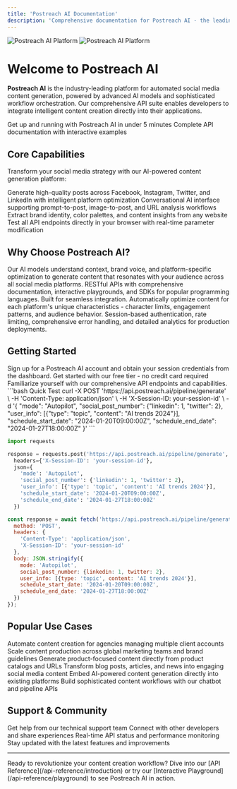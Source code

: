 ```yaml
---
title: 'Postreach AI Documentation'
description: 'Comprehensive documentation for Postreach AI - the leading platform for automated social media content generation and management'
---
```


<img
  className="block dark:hidden"
  src="/images/postreach-hero-light.png"
  alt="Postreach AI Platform"
/>
<img
  className="hidden dark:block"
  src="/images/postreach-hero-dark.png"
  alt="Postreach AI Platform"
/>

# Welcome to Postreach AI

**Postreach AI** is the industry-leading platform for automated social media content generation, powered by advanced AI models and sophisticated workflow orchestration. Our comprehensive API suite enables developers to integrate intelligent content creation directly into their applications.

<CardGroup cols={2}>
  <Card
    title="🚀 Quick Start"
    icon="rocket"
    href="/quickstart"
  >
    Get up and running with Postreach AI in under 5 minutes
  </Card>
  <Card
    title="📚 API Reference"
    icon="code"
    href="/api-reference/introduction"
  >
    Complete API documentation with interactive examples
  </Card>
</CardGroup>

## Core Capabilities

Transform your social media strategy with our AI-powered content generation platform:

<CardGroup cols={2}>
  <Card
    title="🎯 Smart Content Generation"
    icon="pen-nib"
    href="/api-reference/pipeline/generate-posts"
  >
    Generate high-quality posts across Facebook, Instagram, Twitter, and LinkedIn with intelligent platform optimization
  </Card>
  <Card
    title="🤖 Interactive AI Chatbot"
    icon="comments"
    href="/api-reference/chatbot/chat-message"
  >
    Conversational AI interface supporting prompt-to-post, image-to-post, and URL analysis workflows
  </Card>
  <Card
    title="🔍 Website Intelligence"
    icon="globe"
    href="/api-reference/website/analyze"
  >
    Extract brand identity, color palettes, and content insights from any website
  </Card>
  <Card
    title="⚡ Interactive Playground"
    icon="play"
    href="/api-reference/playground"
  >
    Test all API endpoints directly in your browser with real-time parameter modification
  </Card>
</CardGroup>

## Why Choose Postreach AI?

<AccordionGroup>
<Accordion title="🎨 Advanced Content Intelligence">
Our AI models understand context, brand voice, and platform-specific optimization to generate content that resonates with your audience across all social media platforms.
</Accordion>

<Accordion title="🔧 Developer-First Design">
RESTful APIs with comprehensive documentation, interactive playgrounds, and SDKs for popular programming languages. Built for seamless integration.
</Accordion>

<Accordion title="📊 Multi-Platform Optimization">
Automatically optimize content for each platform's unique characteristics - character limits, engagement patterns, and audience behavior.
</Accordion>

<Accordion title="🛡️ Enterprise-Ready">
Session-based authentication, rate limiting, comprehensive error handling, and detailed analytics for production deployments.
</Accordion>
</AccordionGroup>

## Getting Started

<Steps>
<Step title="🔑 Get Your API Access">
Sign up for a Postreach AI account and obtain your session credentials from the dashboard.

<Card title="Create Account" icon="user-plus" href="https://dashboard.postreach.ai/signup">
  Get started with our free tier - no credit card required
</Card>
</Step>

<Step title="📖 Explore the API">
Familiarize yourself with our comprehensive API endpoints and capabilities.

<CodeGroup>
```bash Quick Test
curl -X POST 'https://api.postreach.ai/pipeline/generate' \
  -H 'Content-Type: application/json' \
  -H 'X-Session-ID: your-session-id' \
  -d '{
    "mode": "Autopilot",
    "social_post_number": {"linkedin": 1, "twitter": 2},
    "user_info": [{"type": "topic", "content": "AI trends 2024"}],
    "schedule_start_date": "2024-01-20T09:00:00Z",
    "schedule_end_date": "2024-01-27T18:00:00Z"
  }'
```

```python Python
import requests

response = requests.post('https://api.postreach.ai/pipeline/generate', 
  headers={'X-Session-ID': 'your-session-id'},
  json={
    'mode': 'Autopilot',
    'social_post_number': {'linkedin': 1, 'twitter': 2},
    'user_info': [{'type': 'topic', 'content': 'AI trends 2024'}],
    'schedule_start_date': '2024-01-20T09:00:00Z',
    'schedule_end_date': '2024-01-27T18:00:00Z'
  })
```

```javascript JavaScript
const response = await fetch('https://api.postreach.ai/pipeline/generate', {
  method: 'POST',
  headers: {
    'Content-Type': 'application/json',
    'X-Session-ID': 'your-session-id'
  },
  body: JSON.stringify({
    mode: 'Autopilot',
    social_post_number: {linkedin: 1, twitter: 2},
    user_info: [{type: 'topic', content: 'AI trends 2024'}],
    schedule_start_date: '2024-01-20T09:00:00Z',
    schedule_end_date: '2024-01-27T18:00:00Z'
  })
});
```
</CodeGroup>
</Step>
</Steps>

## Popular Use Cases

<CardGroup cols={3}>
<Card title="📱 Social Media Management" icon="share-nodes">
  Automate content creation for agencies managing multiple client accounts
</Card>
<Card title="🏢 Enterprise Marketing" icon="building">
  Scale content production across global marketing teams and brand guidelines
</Card>
<Card title="🛍️ E-commerce Integration" icon="shopping-cart">
  Generate product-focused content directly from product catalogs and URLs
</Card>
<Card title="📰 Content Creators" icon="newspaper">
  Transform blog posts, articles, and news into engaging social media content
</Card>
<Card title="💼 SaaS Platforms" icon="laptop">
  Embed AI-powered content generation directly into existing platforms
</Card>
<Card title="🤖 AI Applications" icon="robot">
  Build sophisticated content workflows with our chatbot and pipeline APIs
</Card>
</CardGroup>

## Support & Community

<CardGroup cols={2}>
<Card title="📞 Contact Support" icon="headset" href="mailto:support@postreach.ai">
  Get help from our technical support team
</Card>
<Card title="💬 Join Community" icon="users" href="https://community.postreach.ai">
  Connect with other developers and share experiences
</Card>
<Card title="📊 API Status" icon="signal" href="https://status.postreach.ai">
  Real-time API status and performance monitoring
</Card>
<Card title="🔄 Changelog" icon="clock" href="/changelog">
  Stay updated with the latest features and improvements
</Card>
</CardGroup>

---

<Note>
Ready to revolutionize your content creation workflow? Dive into our [API Reference](/api-reference/introduction) or try our [Interactive Playground](/api-reference/playground) to see Postreach AI in action.
</Note>
